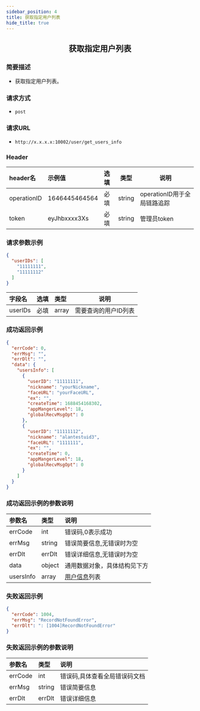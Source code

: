 ```yaml
---
sidebar_position: 4
title: 获取指定用户列表
hide_title: true
---
```


<center>

## 获取指定用户列表

</center>

### 简要描述
- 获取指定用户列表。
### 请求方式
- `post` 
### 请求URL
- `http://x.x.x.x:10002/user/get_users_info` 


### Header
|header名|示例值|选填|类型|说明|
|:----    |:-------    |:--- |---|------      |
|operationID|1646445464564|必填|string|operationID用于全局链路追踪|
|token|eyJhbxxxx3Xs|必填|string|管理员token|


### 请求参数示例


```json
{
  "userIDs": [
    "11111111",
    "11111112"
  ]
}
```
|字段名|选填|类型|说明|
|:----    |:-------    |:--- |---|
|userIDs|必填|array|需要查询的用户ID列表|
### 成功返回示例


```json
{
  "errCode": 0,
  "errMsg": "",
  "errDlt": "",
  "data": {
    "usersInfo": [
      {
        "userID": "11111111",
        "nickname": "yourNickname",
        "faceURL": "yourFaceURL",
        "ex": "",
        "createTime": 1688454168302,
        "appMangerLevel": 18,
        "globalRecvMsgOpt": 0
      },
      {
        "userID": "11111112",
        "nickname": "alantestuid3",
        "faceURL": "1111111",
        "ex": "",
        "createTime": 0,
        "appMangerLevel": 18,
        "globalRecvMsgOpt": 0
      }
    ]
  }
}
```
### 成功返回示例的参数说明


|参数名|类型|说明|
|:----    |:-------    |:--- |
|errCode|int|错误码,0表示成功|
|errMsg|string|错误简要信息,无错误时为空|
|errDlt|errDlt|错误详细信息,无错误时为空|
|data|object|通用数据对象，具体结构见下方|
|usersInfo|array|[用户信息](docs/restapi/commonFields.mdx#userinfo)列表|
### 失败返回示例


```json
{
  "errCode": 1004,
  "errMsg": "RecordNotFoundError",
  "errDlt": ": [1004]RecordNotFoundError"
}
```
### 失败返回示例的参数说明


|参数名|类型|说明|
|:----    |:-------    |:--- |
|errCode|int|错误码,具体查看全局错误码文档|
|errMsg|string|错误简要信息|
|errDlt|errDlt|错误详细信息|
